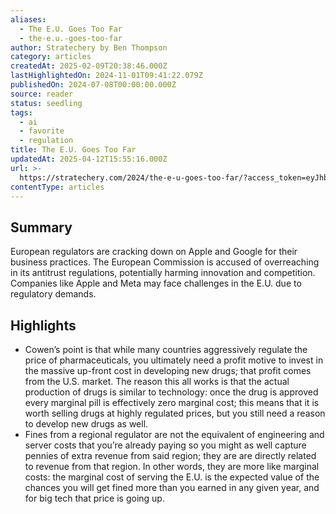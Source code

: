 ```yaml
---
aliases:
  - The E.U. Goes Too Far
  - the-e.u.-goes-too-far
author: Stratechery by Ben Thompson
category: articles
createdAt: 2025-02-09T20:38:46.000Z
lastHighlightedOn: 2024-11-01T09:41:22.079Z
publishedOn: 2024-07-08T00:00:00.000Z
source: reader
status: seedling
tags:
  - ai
  - favorite
  - regulation
title: The E.U. Goes Too Far
updatedAt: 2025-04-12T15:55:16.000Z
url: >-
  https://stratechery.com/2024/the-e-u-goes-too-far/?access_token=eyJhbGciOiJSUzI1NiIsImtpZCI6InN0cmF0ZWNoZXJ5LnBhc3Nwb3J0Lm9ubGluZSIsInR5cCI6IkpXVCJ9.eyJhdWQiOiJzdHJhdGVjaGVyeS5wYXNzcG9ydC5vbmxpbmUiLCJhenAiOiJIS0xjUzREd1Nod1AyWURLYmZQV00xIiwiZW50Ijp7InVyaSI6WyJodHRwczovL3N0cmF0ZWNoZXJ5LmNvbS8yMDI0L3RoZS1lLXUtZ29lcy10b28tZmFyLyJdfSwiZXhwIjoxNzIzMDU1MDYzLCJpYXQiOjE3MjA0NjMwNjMsImlzcyI6Imh0dHBzOi8vYXBpLnBhc3Nwb3J0Lm9ubGluZS9vYXV0aCIsInNjb3BlIjoiZmVlZDpyZWFkIGFydGljbGU6cmVhZCBhc3NldDpyZWFkIGNhdGVnb3J5OnJlYWQgZW50aXRsZW1lbnRzIiwic3ViIjoiOW9qcUhrOXJMMnBZVFhtU0JMcjVvcyIsInVzZSI6ImFjY2VzcyJ9.ieTO1KWki0W58iSDIKh6_2MtBeqS_EpkyxZINzRjvzqSPYqVIchdGVqQ3gga0bSxjhUfUd9HVm7Kdl-pOrV0fiIp9Hk79HjTzrpRDLjeaI1QzcuVtylDwsa-eQGFR3deTi8_8dSy71DseVKlp76_SbBRJGeVkjSbfC2ayJFL7oCZPDHAQqi1q4XnlJKJLyvpUSYr9bf6Q-sgXUBDg7yfFqdADca6bhFRc-twXxBcQS-O4VGLwRHVgFuK7R2ihXTIdBNEXSKtuaOk-pmmqobrtz2oeJ2Jh8wXVkjQvt24rVgw1Rej0ND187-JFOnM6lyXahzhPA-nSvTx1orlv9h2oA
contentType: articles
---
```

## Summary

European regulators are cracking down on Apple and Google for their business practices. The European Commission is accused of overreaching in its antitrust regulations, potentially harming innovation and competition. Companies like Apple and Meta may face challenges in the E.U. due to regulatory demands.

## Highlights

- Cowen’s point is that while many countries aggressively regulate the price of pharmaceuticals, you ultimately need a profit motive to invest in the massive up-front cost in developing new drugs; that profit comes from the U.S. market. The reason this all works is that the actual production of drugs is similar to technology: once the drug is approved every marginal pill is effectively zero marginal cost; this means that it is worth selling drugs at highly regulated prices, but you still need a reason to develop new drugs as well.
- Fines from a regional regulator are not the equivalent of engineering and server costs that you’re already paying so you might as well capture pennies of extra revenue from said region; they are are directly related to revenue from that region. In other words, they are more like marginal costs: the marginal cost of serving the E.U. is the expected value of the chances you will get fined more than you earned in any given year, and for big tech that price is going up.
